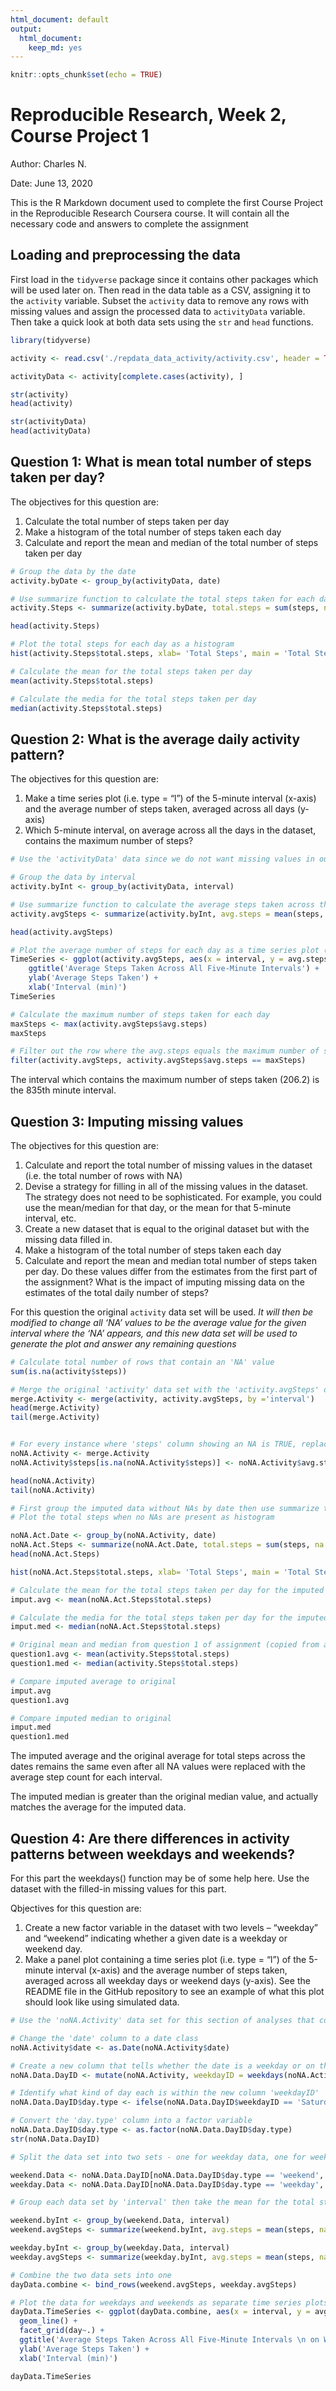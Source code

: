 ```yaml
---
html_document: default
output: 
  html_document: 
    keep_md: yes
---
```


```r
knitr::opts_chunk$set(echo = TRUE)
```

# Reproducible Research, Week 2, Course Project 1
Author: Charles N.

Date: June 13, 2020

This is the R Markdown document used to complete the first Course Project in the Reproducible Research Coursera course. It will contain all the necessary code and answers to complete the assignment

## Loading and preprocessing the data

First load in the ```tidyverse``` package since it contains other packages which will be used later on. Then read in the data table as a CSV, assigning it to the ```activity``` variable. Subset the ```activity``` data to remove any rows with missing values and assign the processed data to ```activityData``` variable. Then take a quick look at both data sets using the ```str``` and ```head``` functions.

```r
library(tidyverse)

activity <- read.csv('./repdata_data_activity/activity.csv', header = TRUE)

activityData <- activity[complete.cases(activity), ]

str(activity)
head(activity)

str(activityData)
head(activityData)
```



## Question 1: What is mean total number of steps taken per day?

The objectives for this question are: 

1. Calculate the total number of steps taken per day
2. Make a histogram of the total number of steps taken each day
3. Calculate and report the mean and median of the total number of steps taken per day

```r

# Group the data by the date
activity.byDate <- group_by(activityData, date)

# Use summarize function to calculate the total steps taken for each day
activity.Steps <- summarize(activity.byDate, total.steps = sum(steps, na.rm = TRUE))

head(activity.Steps)

# Plot the total steps for each day as a histogram
hist(activity.Steps$total.steps, xlab= 'Total Steps', main = 'Total Steps taken per day', breaks = 10, ylim = c(0,20))

# Calculate the mean for the total steps taken per day
mean(activity.Steps$total.steps)

# Calculate the media for the total steps taken per day
median(activity.Steps$total.steps)
```

## Question 2: What is the average daily activity pattern?

The objectives for this question are: 

1. Make a time series plot (i.e. type = "l") of the 5-minute interval (x-axis) and the average number of steps taken, averaged across all days (y-axis)
2. Which 5-minute interval, on average across all the days in the dataset, contains the maximum number of steps?

```r

# Use the 'activityData' data since we do not want missing values in our analysis

# Group the data by interval
activity.byInt <- group_by(activityData, interval)

# Use summarize function to calculate the average steps taken across the days
activity.avgSteps <- summarize(activity.byInt, avg.steps = mean(steps, na.rm = TRUE))

head(activity.avgSteps)

# Plot the average number of steps for each day as a time series plot (ie, type = l = lines between data points)
TimeSeries <- ggplot(activity.avgSteps, aes(x = interval, y = avg.steps)) + geom_line() +
    ggtitle('Average Steps Taken Across All Five-Minute Intervals') +
    ylab('Average Steps Taken') +
    xlab('Interval (min)')
TimeSeries

# Calculate the maximum number of steps taken for each day
maxSteps <- max(activity.avgSteps$avg.steps)
maxSteps

# Filter out the row where the avg.steps equals the maximum number of steps across all the days
filter(activity.avgSteps, activity.avgSteps$avg.steps == maxSteps)
```

The interval which contains the maximum number of steps taken (206.2) is the 835th minute interval.

## Question 3: Imputing missing values

The objectives for this question are: 

1. Calculate and report the total number of missing values in the dataset (i.e. the total number of rows with NA)
2. Devise a strategy for filling in all of the missing values in the dataset. The strategy does not need to be sophisticated. For example, you could use the mean/median for that day, or the mean for that 5-minute interval, etc.
3. Create a new dataset that is equal to the original dataset but with the missing data filled in.
4. Make a histogram of the total number of steps taken each day
5. Calculate and report the mean and median total number of steps taken per day. Do these values differ from the estimates from the first part of the assignment? What is the impact of imputing missing data on the estimates of the total daily number of steps?

For this question the original ```activity``` data set will be used. *It will then be modified to change all 'NA' values to be the average value for the given interval where the 'NA' appears, and this new data set will be used to generate the plot and answer any remaining questions*

```r

# Calculate total number of rows that contain an 'NA' value
sum(is.na(activity$steps))

# Merge the original 'activity' data set with the 'activity.avgSteps' data set by the interval column
merge.Activity <- merge(activity, activity.avgSteps, by ='interval')
head(merge.Activity)
tail(merge.Activity)


# For every instance where 'steps' column showing an NA is TRUE, replace it with the value in the same row from the 'avg.steps' column
noNA.Activity <- merge.Activity
noNA.Activity$steps[is.na(noNA.Activity$steps)] <- noNA.Activity$avg.steps[is.na(noNA.Activity$steps)]

head(noNA.Activity)
tail(noNA.Activity)

# First group the imputed data without NAs by date then use summarize to calculate total steps each day
# Plot the total steps when no NAs are present as histogram

noNA.Act.Date <- group_by(noNA.Activity, date)
noNA.Act.Steps <- summarize(noNA.Act.Date, total.steps = sum(steps, na.rm = TRUE))
head(noNA.Act.Steps)

hist(noNA.Act.Steps$total.steps, xlab= 'Total Steps', main = 'Total Steps taken per day using Imputed Data Set', breaks = 10, ylim = c(0,30))

# Calculate the mean for the total steps taken per day for the imputed data
imput.avg <- mean(noNA.Act.Steps$total.steps)

# Calculate the media for the total steps taken per day for the imputed data
imput.med <- median(noNA.Act.Steps$total.steps)

# Original mean and median from question 1 of assignment (copied from above)
question1.avg <- mean(activity.Steps$total.steps)
question1.med <- median(activity.Steps$total.steps)

# Compare imputed average to original
imput.avg
question1.avg

# Compare imputed median to original
imput.med
question1.med
```

The imputed average and the original average for total steps across the dates remains the same even after all NA values were replaced with the average step count for each interval. 

The imputed median is greater than the original median value, and actually matches the average for the imputed data. 

## Question 4: Are there differences in activity patterns between weekdays and weekends?

For this part the weekdays() function may be of some help here. Use the dataset with the filled-in missing values for this part.

Qbjectives for this question are: 
    
  1. Create a new factor variable in the dataset with two levels – “weekday” and “weekend” indicating whether a given date is a weekday or weekend day.
  2. Make a panel plot containing a time series plot (i.e. type = "l") of the 5-minute interval (x-axis) and the average number of steps taken, averaged across all weekday days or weekend days (y-axis). See the README file in the GitHub repository to see an example of what this plot should look like using simulated data.
  
``` r
# Use the 'noNA.Activity' data set for this section of analyses that contains the imputed NAs

# Change the 'date' column to a date class
noNA.Activity$date <- as.Date(noNA.Activity$date)

# Create a new column that tells whether the date is a weekday or on the weekend
noNA.Data.DayID <- mutate(noNA.Activity, weekdayID = weekdays(noNA.Activity$date))

# Identify what kind of day each is within the new column 'weekdayID'
noNA.Data.DayID$day.type <- ifelse(noNA.Data.DayID$weekdayID == 'Saturday' | noNA.Data.DayID$weekdayID == 'Sunday', 'weekend', 'weekday')

# Convert the 'day.type' column into a factor variable
noNA.Data.DayID$day.type <- as.factor(noNA.Data.DayID$day.type)
str(noNA.Data.DayID)

# Split the data set into two sets - one for weekday data, one for weekend data

weekend.Data <- noNA.Data.DayID[noNA.Data.DayID$day.type == 'weekend', ]
weekday.Data <- noNA.Data.DayID[noNA.Data.DayID$day.type == 'weekday', ]

# Group each data set by 'interval' then take the mean for the total steps (as in Question 2)

weekend.byInt <- group_by(weekend.Data, interval)
weekend.avgSteps <- summarize(weekend.byInt, avg.steps = mean(steps, na.rm = TRUE), day = 'weekend')

weekday.byInt <- group_by(weekday.Data, interval)
weekday.avgSteps <- summarize(weekday.byInt, avg.steps = mean(steps, na.rm = TRUE), day = 'weekday')

# Combine the two data sets into one
dayData.combine <- bind_rows(weekend.avgSteps, weekday.avgSteps)

# Plot the data for weekdays and weekends as separate time series plots
dayData.TimeSeries <- ggplot(dayData.combine, aes(x = interval, y = avg.steps)) +
  geom_line() +
  facet_grid(day~.) +
  ggtitle('Average Steps Taken Across All Five-Minute Intervals \n on Weekends and Weekdays') +
  ylab('Average Steps Taken') +
  xlab('Interval (min)')

dayData.TimeSeries

```